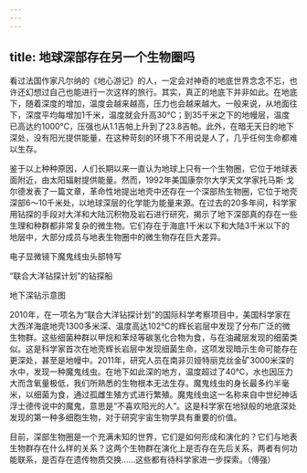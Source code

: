 ```yaml
---
---
---
```

title: 地球深部存在另一个生物圈吗
---




看过法国作家凡尔纳的《地心游记》的人，一定会对神奇的地底世界念念不忘，也许还幻想过自己也能进行一次这样的旅行。其实，真正的地底下并非如此。在地底下，随着深度的增加，温度会越来越高，压力也会越来越大。一般来说，从地面往下，深度平均每增加1千米，温度就会升高30℃；到35千米之下的地幔层，温度已高达约1000℃，压强也从1.1吉帕上升到了23.8吉帕。此外，在暗无天日的地下深处，没有阳光提供能量，在这种苛刻的环境下不用说是人了，几乎任何生命都难以生存。

鉴于以上种种原因，人们长期以来一直认为地球上只有一个生物圈，它位于地球表面附近，由太阳辐射提供能量。然而，1992年美国康奈尔大学天文学家托马斯·戈尔德发表了一篇文章，革命性地提出地壳中还存在一个深部热生物圈，它位于地壳深部6～10千米处，以地球深层的化学能为能量来源。在过去的20多年间，科学家用钻探的手段对大洋和大陆沉积物及岩石进行研究，揭示了地下深部真的存在一些生理和种群都非常复杂的微生物。它们存在于海底1千米以下和大陆3千米以下的地层中，大部分成员与地表生物圈中的微生物存在巨大差异。

电子显微镜下魔鬼线虫头部特写



“联合大洋钻探计划”的钻探船



地下深钻示意图



2010年，在一项名为“联合大洋钻探计划”的国际科学考察项目中，美国科学家在大西洋海底地壳1300多米深、温度高达102℃的辉长岩层中发现了分布广泛的微生物群。这些细菌种群以甲烷和苯烃等碳氢化合物为食，与在油藏层发现的细菌类似。这是科学家首次在地壳辉长岩层中发现细菌生命，这项发现暗示生命可能存在更深处，甚至是地幔中。2011年，研究人员在南非贝娅特丽克丝金矿3000米深的水中，发现一种魔鬼线虫。在地下如此深的地方，温度超过了40℃，水也因压力大而含氧量极低，我们所熟悉的生物根本无法生存。魔鬼线虫的身长最多约半毫米，以细菌为食，通过孤雌生殖方式进行繁殖。魔鬼线虫这一名称来自中世纪神话浮士德传说中的魔鬼，意思是“不喜欢阳光的人”。这是科学家在地狱般的地底深处发现的第一种多细胞生物，对于研究宇宙生物学具有重要的价值。

目前，深部生物圈是一个充满未知的世界，它们是如何形成和演化的？它们与地表生物群存在什么样的关系？这两个生物群在演化上是否存在先后关系，两者有何功能联系，是否存在遗传物质交换……这些都有待科学家进一步探索。（傅强）